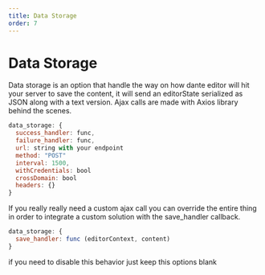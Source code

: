 ```yaml
---
title: Data Storage
order: 7
---
```


# Data Storage

Data storage is an option that handle the way on how dante editor will hit your server to save the content, it will send an editorState serialized as JSON along with a text version. Ajax calls are made with Axios library behind the scenes.


```js
data_storage: {
  success_handler: func,
  failure_handler: func,
  url: string with your endpoint
  method: "POST"
  interval: 1500,
  withCredentials: bool
  crossDomain: bool
  headers: {}
}
```

If you really really need a custom ajax call you can override the entire thing in order to integrate a custom solution with the save_handler callback.

```js
data_storage: {
  save_handler: func (editorContext, content)
}
```

if you need to disable this behavior just keep this options blank




